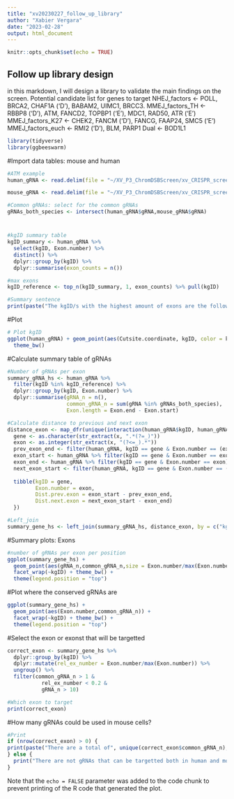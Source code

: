 ```yaml
---
title: "xv20230227_follow_up_library"
author: "Xabier Vergara"
date: "2023-02-28"
output: html_document
---
```


```r
knitr::opts_chunk$set(echo = TRUE)
```

## Follow up library design
in this markdown, I will design a library to validate the main findings on the screen.
Potential candidate list for genes to target
NHEJ_factors <- POLL, BRCA2, CHAF1A ('D'), BABAM2, UIMC1, BRCC3.
MMEJ_factors_TH <- RBBP8 ('D'), ATM, FANCD2, TOPBP1 ('E'), MDC1, RAD50, ATR ('E')
MMEJ_factors_K27 <- CHEK2, FANCM ('D'), FANCG, FAAP24, SMC5 ('E')
MMEJ_factors_euch <- RMI2 ('D'), BLM, PARP1
Dual <- BOD1L1


```r
library(tidyverse)
library(ggbeeswarm)
```


#Import data tables: mouse and human
```r
#ATM example
human_gRNA <- read.delim(file = "~/XV_P3_ChromDSBScreen/xv_CRISPR_screen_figures/data/revisions/validation_library/indelphi_human/PARP1_hg38.csv", sep = ",")

mouse_gRNA <- read.delim(file = "~/XV_P3_ChromDSBScreen/xv_CRISPR_screen_figures/data/revisions/validation_library/indelphi_mouse/PARP1_mm10.csv", sep = ",")

#Common gRNAs: select for the common gRNAs
gRNAs_both_species <- intersect(human_gRNA$gRNA,mouse_gRNA$gRNA)

```

#
```r
#kgID summary table
kgID_summary <- human_gRNA %>% 
  select(kgID, Exon.number) %>%
  distinct() %>%
  dplyr::group_by(kgID) %>% 
  dplyr::summarise(exon_counts = n())

#max exons
kgID_reference <- top_n(kgID_summary, 1, exon_counts) %>% pull(kgID)

#Summary sentence
print(paste("The kgID/s with the highest amount of exons are the following ones",kgID_reference))
```
#Plot
```r
# Plot kgID
ggplot(human_gRNA) + geom_point(aes(Cutsite.coordinate, kgID, color = kgID %in% kgID_reference)) +
  theme_bw()
```


#Calculate summary table of gRNAs
```r
#Number of gRNAs per exon
summary_gRNA_hs <- human_gRNA %>% 
  filter(kgID %in% kgID_reference) %>%
  dplyr::group_by(kgID, Exon.number) %>%
  dplyr::summarise(gRNA_n = n(),
                   common_gRNA_n = sum(gRNA %in% gRNAs_both_species),
                   Exon.length = Exon.end - Exon.start)

#Calculate distance to previous and next exon
distance_exon <- map_dfr(unique(interaction(human_gRNA$kgID, human_gRNA$Exon.number, sep = "_")), function(x){
  gene <- as.character(str_extract(x, ".*(?=_)"))
  exon <- as.integer(str_extract(x, "(?<=_).*"))
  prev_exon_end <- filter(human_gRNA, kgID == gene & Exon.number == (exon - 1)) %>% pull(Exon.end) %>% unique()
  exon_start <- human_gRNA %>% filter(kgID == gene & Exon.number == exon) %>% pull(Exon.start) %>% unique()
  exon_end <- human_gRNA %>% filter(kgID == gene & Exon.number == exon) %>% pull(Exon.end) %>% unique()
  next_exon_start <- filter(human_gRNA, kgID == gene & Exon.number == (exon + 1)) %>% pull(Exon.start) %>% unique()
  
  tibble(kgID = gene,
         Exon.number = exon,
         Dist.prev.exon = exon_start - prev_exon_end,
         Dist.next.exon = next_exon_start - exon_end)
  })

#Left_join
summary_gene_hs <- left_join(summary_gRNA_hs, distance_exon, by = c("kgID","Exon.number")) %>% distinct()
```

#Summary plots: Exons
```r
#number of gRNAs per exon per position
ggplot(summary_gene_hs) +
  geom_point(aes(gRNA_n,common_gRNA_n,size = Exon.number/max(Exon.number))) + 
  facet_wrap(~kgID) + theme_bw() + 
  theme(legend.position = "top")

```

#Plot where the conserved gRNAs are
```r
ggplot(summary_gene_hs) +
  geom_point(aes(Exon.number,common_gRNA_n)) + 
  facet_wrap(~kgID) + theme_bw() + 
  theme(legend.position = "top")
```


#Select the exon or exonst that will be targetted
```r
correct_exon <- summary_gene_hs %>% 
  dplyr::group_by(kgID) %>%
  dplyr::mutate(rel_ex_number = Exon.number/max(Exon.number)) %>%
  ungroup() %>%
  filter(common_gRNA_n > 1 &
           rel_ex_number < 0.2 &
           gRNA_n > 10)

#Which exon to target
print(correct_exon)
```

#How many gRNAs could be used in mouse cells?
```r
#Print
if (nrow(correct_exon) > 0) {
print(paste("There are a total of", unique(correct_exon$common_gRNA_n), "gRNAs in the selected exon that target both human and mouse gene."))
} else {
  print("There are not gRNAs that can be targetted both in human and mouse genes")
}
```





Note that the `echo = FALSE` parameter was added to the code chunk to prevent printing of the R code that generated the plot.

